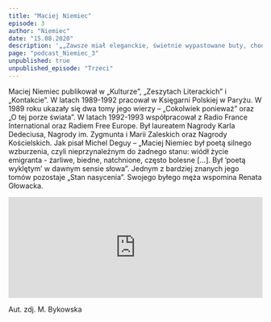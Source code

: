 ```yaml
---
title: "Maciej Niemiec"
episode: 3
author: "Niemiec"
date: "15.08.2020"
description: '„„Zawsze miał eleganckie, świetnie wypastowane buty, chodził w kapeluszu, płaszczu, nie było to pretensjonalne, był elegancki także wewnątrz” – mówi była żona Renata Głowacka.'
page: "podcast_Niemiec_3"
unpublished: true
unpublished_episode: "Trzeci"
---
```


Maciej Niemiec publikował w „Kulturze”, „Zeszytach Literackich” i „Kontakcie”. W latach 1989-1992 pracował w Księgarni Polskiej w Paryżu. W 1989 roku ukazały się dwa tomy jego wierzy – „Cokolwiek ponieważ” oraz „O tej porze świata”. W latach 1992-1993 współpracował z Radio France International oraz Radiem Free Europe. Był laureatem Nagrody Karla Dedeciusa, Nagrody im. Zygmunta i Marii Zaleskich oraz Nagrody Kościelskich. Jak pisał Michel Deguy – „Maciej Niemiec był poetą silnego wzburzenia, czyli nieprzynależnym do żadnego stanu: wiódł życie emigranta - żarliwe, biedne, natchnione, często bolesne [...]. Był ‘poetą wyklętym’ w dawnym sensie słowa”. Jednym z bardziej znanych jego tomów pozostaje „Stan nasycenia”. Swojego byłego męża wspomina Renata Głowacka.

<iframe src="https://widget.spreaker.com/player?episode_id=40215704&theme=light&playlist=false&playlist-continuous=false&autoplay=false&live-autoplay=false&chapters-image=true&episode_image_position=right&hide-logo=false&hide-likes=false&hide-comments=false&hide-sharing=false&hide-download=true" width="100%" height="200px" frameborder="0"></iframe>

Aut. zdj. M. Bykowska